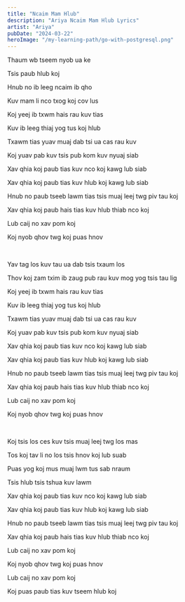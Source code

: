 ```yaml
---
title: "Ncaim Mam Hlub"
description: "Ariya Ncaim Mam Hlub Lyrics"
artist: "Ariya"
pubDate: "2024-03-22"
heroImage: "/my-learning-path/go-with-postgresql.png"
---
```


Thaum wb tseem nyob ua ke

Tsis paub hlub koj

Hnub no ib leeg ncaim ib qho

Kuv mam li nco txog koj cov lus

Koj yeej ib txwm hais rau kuv tias

Kuv ib leeg thiaj yog tus koj hlub

Txawm tias yuav muaj dab tsi ua cas rau kuv

Koj yuav pab kuv tsis pub kom kuv nyuaj siab

Xav qhia koj paub tias kuv nco koj kawg lub siab

Xav qhia koj paub tias kuv hlub koj kawg lub siab

Hnub no paub tseeb lawm tias tsis muaj leej twg piv tau koj

Xav qhia koj paub hais tias kuv hlub thiab nco koj

Lub caij no xav pom koj

Koj nyob qhov twg koj puas hnov

<br />

Yav tag los kuv tau ua dab tsis txaum los

Thov koj zam txim ib zaug pub rau kuv mog yog tsis tau lig

Koj yeej ib txwm hais rau kuv tias

Kuv ib leeg thiaj yog tus koj hlub

Txawm tias yuav muaj dab tsi ua cas rau kuv

Koj yuav pab kuv tsis pub kom kuv nyuaj siab

Xav qhia koj paub tias kuv nco koj kawg lub siab

Xav qhia koj paub tias kuv hlub koj kawg lub siab

Hnub no paub tseeb lawm tias tsis muaj leej twg piv tau koj

Xav qhia koj paub hais tias kuv hlub thiab nco koj

Lub caij no xav pom koj

Koj nyob qhov twg koj puas hnov

<br />

Koj tsis los ces kuv tsis muaj leej twg los mas

Tos koj tav li no los tsis hnov koj lub suab

Puas yog koj mus muaj lwm tus sab nraum

Tsis hlub tsis tshua kuv lawm

Xav qhia koj paub tias kuv nco koj kawg lub siab

Xav qhia koj paub tias kuv hlub koj kawg lub siab

Hnub no paub tseeb lawm tias tsis muaj leej twg piv tau koj

Xav qhia koj paub hais tias kuv hlub thiab nco koj

Lub caij no xav pom koj

Koj nyob qhov twg koj puas hnov

Lub caij no xav pom koj

Koj puas paub tias kuv tseem hlub koj
